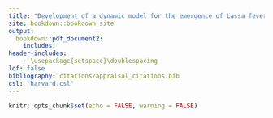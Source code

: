 ```yaml
---
title: "Development of a dynamic model for the emergence of Lassa fever in West Africa: Appraisal 2021"
site: bookdown::bookdown_site
output:
  bookdown::pdf_document2:
    includes:
header-includes:
    - \usepackage{setspace}\doublespacing
lof: false
bibliography: citations/appraisal_citations.bib
csl: "harvard.csl"
---
```


```r
knitr::opts_chunk$set(echo = FALSE, warning = FALSE)
```